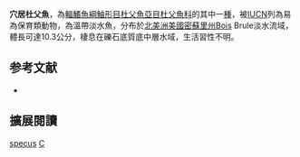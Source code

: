 {{Speciesbox
| name = 穴居杜父魚
| image = 
| image_width = 250px
| status = NE
| status_system = IUCN3.1
| genus = Cottus
| species = specus
| authority = Adams & Burr, 2013
| synonyms = 
}}
'''穴居杜父魚'''，為[[輻鰭魚綱|輻鰭魚綱]][[鮋形目|鮋形目]][[杜父魚亞目|杜父魚亞目]][[杜父魚科|杜父魚科]]的其中一[[種|種]]，被[[IUCN|IUCN]]列為易為保育類動物，為溫帶淡水魚，分布於[[北美洲|北美洲]][[美國|美國]][[密蘇里州|密蘇里州]]Bois Brule淡水流域，體長可達10.3公分，棲息在礫石底質底中層水域，生活習性不明。

== 参考文献 ==
*{{FishBase_species|genus=Cottus|species=specus|year=2014|month=5}}

== 擴展閱讀 ==
{{refbegin}}
{{wikispecies-inline|Cottus specus|穴居杜父魚}}
{{refend}}
{{Taxonbar|from=Q29385875}}

[[Category:杜父魚屬|specus]]
[[Category:2013年描述的鱼类|C]]

{{鮋形目小作品}}